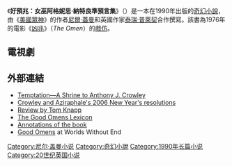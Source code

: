 {{noteTA
|1=zh-hk:凶兆; zh-tw:天魔; zh-cn:凶兆;
}}
{{Unreferenced |time=2008-09-28T07:57:39+00:00 }}
{{Infobox Book | <!-- See Wikipedia:WikiProject_Novels or Wikipedia:WikiProject_Books -->
| name         = 好預兆：女巫阿格妮思‧納特良準預言集
| title_orig   = Good Omens: The Nice and Accurate Prophecies of Agnes Nutter, Witch
| translator   = {{flagicon|台灣}}謝靜雯
| image        = [[File:好預兆.jpg|200px]]
| image_caption = 台灣繆斯出版封面
| author       = [[尼爾·蓋曼|尼爾·蓋曼]]<br />[[泰瑞·普萊契|泰瑞·普萊契]]
| cover_artist = 
| country      = [[英國|英國]]
| language     = [[英語|英語]]
| series       = 
| genre        = [[奇幻小說|奇幻]]、[[幽默|幽默]]
| publisher    = {{flagicon|台灣}} 繆斯出版<br />{{flagicon|英國}} {{link-en|Victor Gollancz Ltd|Victor Gollancz Ltd}}<br />{{flagicon|美國}} {{link-en|Workman Publishing|Workman Publishing Company}}
| release_date = {{flagicon|台灣}} {{start date|2008|5|29}}<br />{{flagicon|英國}} {{start date|1990|5|10}}
| media_type   = 印刷品（[[精裝|精裝]]、[[平裝|平裝]]）
| pages        = {{flagicon|台灣}} 448 頁<br />{{flagicon|英國}} 288 頁
| isbn         = {{flagicon|台灣}} 978-986-66650-4-2<br />{{flagicon|英國}} 0-575-04800-X
| oclc= 21299949
| preceded_by  = 
| followed_by  = 
}}
《'''好預兆：女巫阿格妮思‧納特良準預言集'''》（{{Lang|en|'''''Good Omens: The Nice and Accurate Prophecies of Agnes Nutter, Witch'''''}}）是一本在1990年出版的[[奇幻小說|奇幻小說]]，由《[[美國眾神|美國眾神]]》的作者[[尼爾·蓋曼|尼爾·蓋曼]]和英國作家[[泰瑞·普萊契|泰瑞·普萊契]]合作撰寫。該書為1976年的電影《[[凶兆_(電影)|凶兆]]》（''The Omen''）的[[戲仿|戲仿]]。

== 電視劇 ==
{{main|好預兆 (迷你劇)}}

== 外部連結 ==
{{wikiquote}}
* [http://www.boukenshin.net/crowley/ Temptation—A Shrine to Anthony J. Crowley]{{Wayback|url=http://www.boukenshin.net/crowley/ |date=20100831214602 }}
* [https://web.archive.org/web/20090825085559/http://www.harpercollins.com/author/authorExtra.aspx?authorID=3417&displayType=essay Crowley and Aziraphale's 2006 New Year's resolutions]
* [http://www.rambles.net/gaiman_omens.html Review by Tom Knapp]{{Wayback|url=http://www.rambles.net/gaiman_omens.html |date=20100610154739 }}
* [http://goodomenslexicon.org/ The Good Omens Lexicon]{{Wayback|url=http://goodomenslexicon.org/ |date=20100316164450 }}
* [http://lspace-us.puntbow.net.au/books/apf/good-omens.html Annotations of the book]{{Wayback|url=http://lspace-us.puntbow.net.au/books/apf/good-omens.html |date=20091016021353 }}
* [http://www.worldswithoutend.com/novel.asp?ID=745 Good Omens]{{Wayback|url=http://www.worldswithoutend.com/novel.asp?ID=745 |date=20121019183840 }} at Worlds Without End

{{DEFAULTSORT:Good Omens}}
[[Category:尼尔·盖曼小说|Category:尼尔·盖曼小说]]
[[Category:奇幻小說|Category:奇幻小說]]
[[Category:1990年长篇小说|Category:1990年长篇小说]]
[[Category:20世纪英国小说|Category:20世纪英国小说]]
